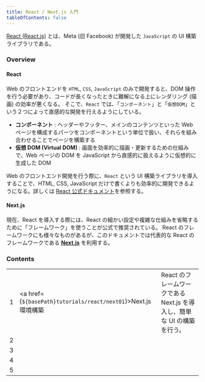 ```yaml
---
title: React / Next.js 入門
tableOfContents: false
---
```



[React (React.js)](https://ja.react.dev/) とは、Meta (旧 Facebook) が開発した `JavaScript` の UI 構築ライブラリである。

### Overview

#### React

Web のフロントエンドを `HTML`, `CSS`, `JavaScript` のみで開発すると、DOM 操作を行う必要があり、コードが長くなったときに難解になる上にレンダリング (描画) の効率が悪くなる。
そこで、`React` では、「`コンポーネント`」と「`仮想DOM`」という２つによって直感的な開発を行えるようにしている。

- **コンポーネント** : ヘッダーやフッター、メインのコンテンツといった Web ページを構成するパーツをコンポーネントという単位で扱い、それらを組み合わせることでページを構築する
- **仮想 DOM (Virtual DOM)** : 画面を効率的に描画・更新するための仕組みで、Web ページの DOM を JavaScript から直感的に扱えるように仮想的に生成した DOM

Web のフロントエンド開発を行う際に、`React` という UI 構築ライブラリを導入することで、HTML, CSS, JavaScript だけで書くよりも効率的に開発できるようになる。詳しくは [React 公式ドキュメント](https://ja.react.dev/learn)を参照する。

#### Next.js

現在、React を導入する際には、React の細かい設定や複雑な仕組みを省略するために「フレームワーク」を使うことが公式で推奨されている。
React のフレームワークにも様々なものがあるが、このドキュメントでは代表的な React のフレームワークである **[Next.js](https://nextjs.org/)** を利用する。

### Contents

|     |                                                                    |                                                                         |
| :-- | :----------------------------------------------------------------- | :---------------------------------------------------------------------- |
| 1   | <a href={`${basePath}tutorials/react/next01`}>Next.js 環境構築</a> | React のフレームワークである Next.js を導入し、簡単な UI の構築を行う。 |
| 2   | []()                                                               |                                                                         |
| 3   | []()                                                               |                                                                         |
| 4   | []()                                                               |                                                                         |
| 5   | []()                                                               |                                                                         |
